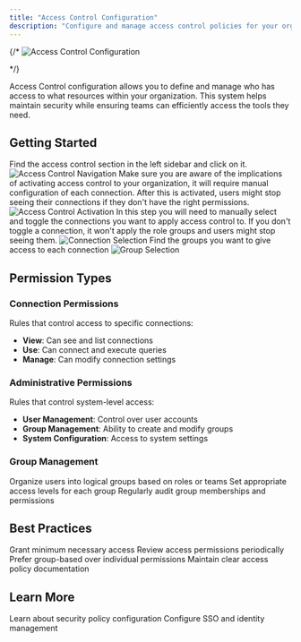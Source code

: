 ```yaml
---
title: "Access Control Configuration"
description: "Configure and manage access control policies for your organization's resources"
---
```


{/* <Frame>
  <img src="/images/learn/features/access-control.png" alt="Access Control Configuration" />
</Frame> */}

Access Control configuration allows you to define and manage who has access to what resources within your organization. This system helps maintain security while ensuring teams can efficiently access the tools they need.

## Getting Started

<Steps>
  <Step title="Navigate to Access Control settings">
    Find the access control section in the left sidebar and click on it.
    <Frame>
      <img src="/images/learn/features/access-control-app.png" alt="Access Control Navigation"/>
    </Frame>
  </Step>
  
  <Step title="Click Activate">
    Make sure you are aware of the implications of activating access control to your organization, it will require manual configuration of each connection. After this is activated, users might stop seeing their connections if they don't have the right permissions.
    <Frame>
      <img src="/images/learn/features/access-control-confirm.png" alt="Access Control Activation"/>
    </Frame>
  </Step>
  
  <Step title="Choose the connections">
    In this step you will need to manually select and toggle the connections you want to apply access control to. If you don't toggle a connection, it won't apply the role groups and users might stop seeing them.
    <Frame>
      <img src="/images/learn/features/access-control-activated.png" alt="Connection Selection"/>
    </Frame>
  </Step>

  <Step title="Finally, select the groups">
    Find the groups you want to give access to each connection
    <Frame>
      <img src="/images/learn/features/access-control-add-groups.png" alt="Group Selection"/>
    </Frame>
  </Step>
</Steps>

## Permission Types

### Connection Permissions
Rules that control access to specific connections:

- **View**: Can see and list connections
- **Use**: Can connect and execute queries
- **Manage**: Can modify connection settings

### Administrative Permissions
Rules that control system-level access:

- **User Management**: Control over user accounts
- **Group Management**: Ability to create and modify groups
- **System Configuration**: Access to system settings


### Group Management
<Steps>
  <Step title="Create Groups">
    Organize users into logical groups based on roles or teams
  </Step>
  
  <Step title="Assign Permissions">
    Set appropriate access levels for each group
  </Step>
  
  <Step title="Review Members">
    Regularly audit group memberships and permissions
  </Step>
</Steps>

## Best Practices

<CardGroup cols={2}>
  <Card title="Least Privilege" icon="shield-check">
    Grant minimum necessary access
  </Card>
  
  <Card title="Regular Audits" icon="clipboard-check">
    Review access permissions periodically
  </Card>
  
  <Card title="Group-First" icon="users">
    Prefer group-based over individual permissions
  </Card>
  
  <Card title="Document Policies" icon="file-lines">
    Maintain clear access policy documentation
  </Card>
</CardGroup>

## Learn More

<CardGroup cols={2}>
  <Card title="Guardrails" icon="shield" href="/setup/configuration/guardrails-configuration">
    Learn about security policy configuration
  </Card>
  
  <Card title="Identity Providers" icon="id-card" href="/setup/configuration/idp/get-started">
    Configure SSO and identity management
  </Card>
</CardGroup> 